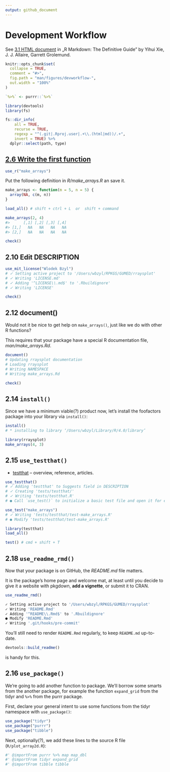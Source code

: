 ```yaml
---
output: github_document
---
```


# Development Workflow

See [3.1 HTML document](https://bookdown.org/yihui/rmarkdown/html-document.html)
in „R Markdown: The Definitive Guide” by Yihui Xie, J. J. Allaire, Garrett Grolemund.

```r
knitr::opts_chunk$set(
  collapse = TRUE,
  comment = "#>",
  fig.path = "man/figures/devworkflow-",
  out.width = "100%"
)

`%>%` <- purrr::`%>%`
```

```r
library(devtools)
library(fs)
```

```r
fs::dir_info(
    all = TRUE,
    recurse = TRUE,
    regexp = "^(.git|.Rproj.user|.+\\.(html|md))/.+",
    invert = TRUE) %>% 
  dplyr::select(path, type)
```

## [2.6 Write the first function](https://r-pkgs.org/whole-game.html#write-the-first-function)

```r
use_r("make_arrays")
```

Put the following definition in _R/make_arrays.R_ an save it.

```r
make_arrays <- function(m = 5, n = 5) {
  array(NA, c(m, n))
}
```

```r
load_all() # shift + ctrl + L  or  shift + command

make_arrays(2, 4)
#>      [,1] [,2] [,3] [,4]
#> [1,]   NA   NA   NA   NA
#> [2,]   NA   NA   NA   NA
```

```r
check()
```


## 2.10 Edit DESCRIPTION

```r
use_mit_license("Wlodek Bzyl")
# ✓ Setting active project to '/Users/wbzyl/RPKGS/GUMED/rraysplot'
# ✓ Writing 'LICENSE.md'
# ✓ Adding '^LICENSE\\.md$' to '.Rbuildignore'
# ✓ Writing 'LICENSE'
```

```r
check()
```


## 2.12 document()

Would not it be nice to get help on `make_arrays()`,
just like we do with other R functions?

This requires that your package have a special
R documentation file, _man/make_arrays.Rd_.

```r
document()
# Updating rraysplot documentation
# Loading rraysplot
# Writing NAMESPACE
# Writing make_arrays.Rd
```

```r
check()
```


## 2.14 `install()`

Since we have a minimum viable(?) product now,
let’s install the foofactors package into your 
library via `install()`:

```r
install()
# * installing to library ‘/Users/wbzyl/Library/R/4.0/library’
```

```r
library(rraysplot)
make_arrays(4, 3)
```


## 2.15 `use_testthat()`

* [testthat](https://testthat.r-lib.org) -- overview, reference, articles.

```r
use_testthat()
# ✓ Adding 'testthat' to Suggests field in DESCRIPTION
# ✓ Creating 'tests/testthat/'
# ✓ Writing 'tests/testthat.R'
# ● Call `use_test()` to initialize a basic test file and open it for editing.
```

```r
use_test("make_arrays")
# ✓ Writing 'tests/testthat/test-make_arrays.R'
# ● Modify 'tests/testthat/test-make_arrays.R'
```

```r
library(testthat)
load_all()
```

```r
test() # cmd + shift + T
```


## 2.18 `use_readme_rmd()`

Now that your package is on GitHub, the _README.md_ file matters. 

It is the package’s home page and welcome mat,
at least until you decide to give it a website with pkgdown,
**add a vignette**, or submit it to CRAN.

```r
use_readme_rmd()

✓ Setting active project to '/Users/wbzyl/RPKGS/GUMED/rraysplot'
✓ Writing 'README.Rmd'
✓ Adding '^README\\.Rmd$' to '.Rbuildignore'
● Modify 'README.Rmd'
✓ Writing '.git/hooks/pre-commit'
```

You'll still need to render `README.Rmd` regularly,
to keep `README.md` up-to-date.
```r
devtools::build_readme()
```
is handy for this.


## 2.16 `use_package()`

We’re going to add another function to package. 
We’ll borrow some smarts from the another package,
for example the function `expand_grid` from the tidyr
and `%>%` from the purrr package.

First, declare your general intent to use some functions
from the tidyr namespace with `use_package()`:

```r
use_package("tidyr")
use_package("purrr")
use_package("tibble")
```

Next, optionally(?), we add these lines
to the source R file (`R/plot_array2d.R`):

```r
#' @importFrom purrr %>% map map_dbl
#' @importFrom tidyr expand_grid
#' @importFrom tibble tibble
```


